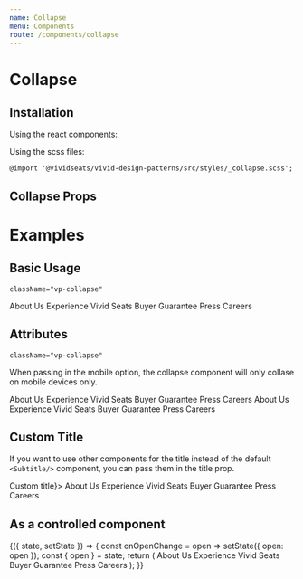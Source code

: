 ```yaml
---
name: Collapse
menu: Components
route: /components/collapse
---
```



# Collapse

## Installation

Using the react components:


Using the scss files:

    @import '@vividseats/vivid-design-patterns/src/styles/_collapse.scss';

## Collapse Props

<Props of={Collapse} />

# Examples

## Basic Usage

    className="vp-collapse"

<Playground>
    <Collapse title="Click to Expand/Collapse">
        <LinkGroup type="muted">
            <Link state="muted" weight="regular" href="/about.html">
                About Us
            </Link>
            <Link state="muted" weight="regular" href="/difference.html">
                Experience Vivid Seats
            </Link>
            <Link state="muted" weight="regular" href="/guarantee.html">
                Buyer Guarantee
            </Link>
            <Link state="muted" weight="regular" href="/press/">
                Press
            </Link>
            <Link state="muted" weight="regular" href="/careers">
                Careers
            </Link>
        </LinkGroup>
    </Collapse>
</Playground>

## Attributes

    className="vp-collapse"

When passing in the mobile option, the collapse component will only collase on mobile devices only.

<Playground>
    <Collapse title="Mobile" collapseOnMobileOnly>
        <LinkGroup type="muted">
            <Link state="muted" weight="regular" href="/about.html">
                About Us
            </Link>
            <Link state="muted" weight="regular" href="/difference.html">
                Experience Vivid Seats
            </Link>
            <Link state="muted" weight="regular" href="/guarantee.html">
                Buyer Guarantee
            </Link>
            <Link state="muted" weight="regular" href="/press/">
                Press
            </Link>
            <Link state="muted" weight="regular" href="/careers">
                Careers
            </Link>
        </LinkGroup>
    </Collapse>
    <Collapse title="Wrap" wrap>
        <LinkGroup type="muted">
            <Link state="muted" weight="regular" href="/about.html">
                About Us
            </Link>
            <Link state="muted" weight="regular" href="/difference.html">
                Experience Vivid Seats
            </Link>
            <Link state="muted" weight="regular" href="/guarantee.html">
                Buyer Guarantee
            </Link>
            <Link state="muted" weight="regular" href="/press/">
                Press
            </Link>
            <Link state="muted" weight="regular" href="/careers">
                Careers
            </Link>
        </LinkGroup>
    </Collapse>
</Playground>

## Custom Title

If you want to use other components for the title instead of the default `<Subtitle/>` component, you can pass them in the title prop.

<Playground>
    <Collapse title={<Headline importance={3}>Custom title</Headline>}>
        <LinkGroup type="muted">
            <Link state="muted" weight="regular" href="/about.html">
                About Us
            </Link>
            <Link state="muted" weight="regular" href="/difference.html">
                Experience Vivid Seats
            </Link>
            <Link state="muted" weight="regular" href="/guarantee.html">
                Buyer Guarantee
            </Link>
            <Link state="muted" weight="regular" href="/press/">
                Press
            </Link>
            <Link state="muted" weight="regular" href="/careers">
                Careers
            </Link>
        </LinkGroup>
    </Collapse>
</Playground>

## As a controlled component

<Playground>
    <StatefulComponent initialState={{ open: false }}>
        {({ state, setState }) => {
            const onOpenChange = open => setState({ open: open });
            const { open } = state;
            return (
                <Collapse onOpenChange={onOpenChange} open={open} title={'Controlled'}>
                    <LinkGroup type="muted">
                        <Link state="muted" weight="regular" href="/about.html">
                            About Us
                        </Link>
                        <Link state="muted" weight="regular" href="/difference.html">
                            Experience Vivid Seats
                        </Link>
                        <Link state="muted" weight="regular" href="/guarantee.html">
                            Buyer Guarantee
                        </Link>
                        <Link state="muted" weight="regular" href="/press/">
                            Press
                        </Link>
                        <Link state="muted" weight="regular" href="/careers">
                            Careers
                        </Link>
                    </LinkGroup>
                </Collapse>
            );
        }}
    </StatefulComponent>
</Playground>
